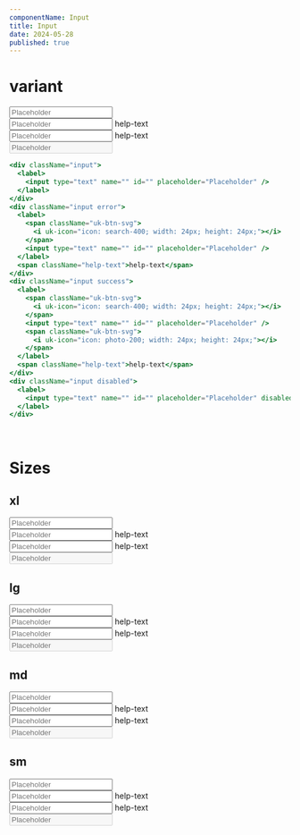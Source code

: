 ```yaml
---
componentName: Input
title: Input
date: 2024-05-28
published: true
---
```


# variant

<Preview>
  <div className="inline-flex flex-wrap gap-3">
    <div className="input">
      <label>
        <input type="text" name="" id="" placeholder="Placeholder" />
      </label>
    </div>
    <div className="input error">
      <label>
        <span className="uk-btn-svg">
          <i uk-icon="icon: search-400; width: 24px; height: 24px;"></i>
        </span>
        <input type="text" name="" id="" placeholder="Placeholder" />
      </label>
      <span className="help-text">help-text</span>
    </div>
    <div className="input success">
      <label>
        <span className="uk-btn-svg">
          <i uk-icon="icon: search-400; width: 24px; height: 24px;"></i>
        </span>
        <input type="text" name="" id="" placeholder="Placeholder" />
        <span className="uk-btn-svg">
          <i uk-icon="icon: photo-200; width: 24px; height: 24px;"></i>
        </span>
      </label>
      <span className="help-text">help-text</span>
    </div>
    <div className="input disabled">
      <label>
        <input type="text" name="" id="" placeholder="Placeholder" disabled />
      </label>
    </div>
  </div>
</Preview>

```jsx
<div className="input">
  <label>
    <input type="text" name="" id="" placeholder="Placeholder" />
  </label>
</div>
<div className="input error">
  <label>
    <span className="uk-btn-svg">
      <i uk-icon="icon: search-400; width: 24px; height: 24px;"></i>
    </span>
    <input type="text" name="" id="" placeholder="Placeholder" />
  </label>
  <span className="help-text">help-text</span>
</div>
<div className="input success">
  <label>
    <span className="uk-btn-svg">
      <i uk-icon="icon: search-400; width: 24px; height: 24px;"></i>
    </span>
    <input type="text" name="" id="" placeholder="Placeholder" />
    <span className="uk-btn-svg">
      <i uk-icon="icon: photo-200; width: 24px; height: 24px;"></i>
    </span>
  </label>
  <span className="help-text">help-text</span>
</div>
<div className="input disabled">
  <label>
    <input type="text" name="" id="" placeholder="Placeholder" disabled />
  </label>
</div>
```

<br />

# Sizes

## xl

<Preview>
  <div className="inline-flex flex-wrap gap-3">
    <div className="input input-xl">
      <label>
        <input type="text" name="" id="" placeholder="Placeholder" />
      </label>
    </div>
    <div className="input error input-xl">
      <label>
        <span className="uk-btn-svg">
          <i uk-icon="icon: search-400; width: 28px; height: 28px; ratio: 1.1667;"></i>
        </span>
        <input type="text" name="" id="" placeholder="Placeholder" />
      </label>
      <span className="help-text">help-text</span>
    </div>
    <div className="input success input-xl">
      <label>
        <span className="uk-btn-svg">
          <i uk-icon="icon: search-400; width: 28px; height: 28px; ratio: 1.1667;"></i>
        </span>
        <input type="text" name="" id="" placeholder="Placeholder" />
        <span className="uk-btn-svg">
          <i uk-icon="icon: photo-200; width: 28px; height: 28px; ratio: 1.1667;"></i>
        </span>
      </label>
      <span className="help-text">help-text</span>
    </div>
    <div className="input disabled input-xl">
      <label>
        <input type="text" name="" id="" placeholder="Placeholder" disabled />
      </label>
    </div>
  </div>
</Preview>

## lg

<Preview>
  <div className="inline-flex flex-wrap gap-3">
    <div className="input input-lg">
      <label>
        <input type="text" name="" id="" placeholder="Placeholder" />
      </label>
    </div>
    <div className="input error input-lg">
      <label>
        <span className="uk-btn-svg">
          <i uk-icon="icon: search-400; width: 24px; height: 24px; ratio: 1;"></i>
        </span>
        <input type="text" name="" id="" placeholder="Placeholder" />
      </label>
      <span className="help-text">help-text</span>
    </div>
    <div className="input success input-lg">
      <label>
        <span className="uk-btn-svg">
          <i uk-icon="icon: search-400; width: 24px; height: 24px; ratio: 1;"></i>
        </span>
        <input type="text" name="" id="" placeholder="Placeholder" />
        <span className="uk-btn-svg">
          <i uk-icon="icon: photo-200; width: 24px; height: 24px; ratio: 1;"></i>
        </span>
      </label>
      <span className="help-text">help-text</span>
    </div>
    <div className="input disabled input-lg">
      <label>
        <input type="text" name="" id="" placeholder="Placeholder" disabled />
      </label>
    </div>
  </div>
</Preview>

## md

<Preview>
  <div className="inline-flex flex-wrap gap-3">
    <div className="input input-md">
      <label>
        <input type="text" name="" id="" placeholder="Placeholder" />
      </label>
    </div>
    <div className="input error input-md">
      <label>
        <span className="uk-btn-svg">
          <i uk-icon="icon: search-400; width: 20px; height: 20px; ratio: 0.8333;"></i>
        </span>
        <input type="text" name="" id="" placeholder="Placeholder" />
      </label>
      <span className="help-text">help-text</span>
    </div>
    <div className="input success input-md">
      <label>
        <span className="uk-btn-svg">
          <i uk-icon="icon: search-400; width: 20px; height: 20px; ratio: 0.8333;"></i>
        </span>
        <input type="text" name="" id="" placeholder="Placeholder" />
        <span className="uk-btn-svg">
          <i uk-icon="icon: photo-200; width: 20px; height: 20px; ratio: 0.8333;"></i>
        </span>
      </label>
      <span className="help-text">help-text</span>
    </div>
    <div className="input disabled input-md">
      <label>
        <input type="text" name="" id="" placeholder="Placeholder" disabled />
      </label>
    </div>
  </div>
</Preview>

## sm

<Preview>
  <div className="inline-flex flex-wrap gap-3">
    <div className="input input-sm">
      <label>
        <input type="text" name="" id="" placeholder="Placeholder" />
      </label>
    </div>
    <div className="input error input-sm">
      <label>
        <span className="uk-btn-svg">
          <i uk-icon="icon: search-400; width: 16px; height: 16px; ratio: 0.6667;"></i>
        </span>
        <input type="text" name="" id="" placeholder="Placeholder" />
      </label>
      <span className="help-text">help-text</span>
    </div>
    <div className="input success input-sm">
      <label>
        <span className="uk-btn-svg">
          <i uk-icon="icon: search-400; width: 16px; height: 16px; ratio: 0.6667;"></i>
        </span>
        <input type="text" name="" id="" placeholder="Placeholder" />
        <span className="uk-btn-svg">
          <i uk-icon="icon: photo-200; width: 16px; height: 16px; ratio: 0.6667;"></i>
        </span>
      </label>
      <span className="help-text">help-text</span>
    </div>
    <div className="input disabled input-sm">
      <label>
        <input type="text" name="" id="" placeholder="Placeholder" disabled />
      </label>
    </div>
  </div>
</Preview>
